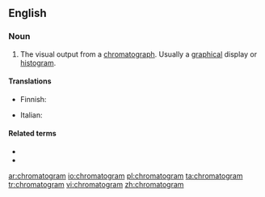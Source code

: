 ==English==

===Noun===
{{en-noun}}

# {{lb|en|analytical chemistry}} The visual output from a [[chromatograph]]. Usually a [[graphical]] display or [[histogram]].

====Translations====
{{trans-top|the visual output from a chromatograph}}
* Finnish: {{t|fi|kromatogrammi}}
{{trans-mid}}
* Italian: {{t|it|cromatogramma|m}}
{{trans-bottom}}

====Related terms====
* {{l|en|chromatographic}}
* {{l|en|chromatography}}

[[ar:chromatogram]]
[[io:chromatogram]]
[[pl:chromatogram]]
[[ta:chromatogram]]
[[tr:chromatogram]]
[[vi:chromatogram]]
[[zh:chromatogram]]